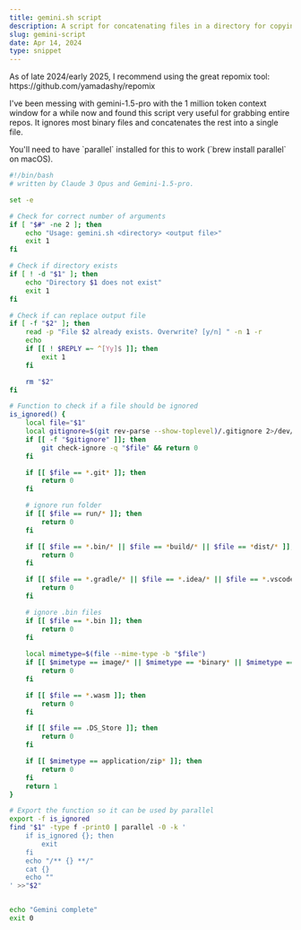 ```yaml
---
title: gemini.sh script
description: A script for concatenating files in a directory for copying to an LLM
slug: gemini-script
date: Apr 14, 2024
type: snippet
---
```


<Note>
As of late 2024/early 2025, I recommend using the great repomix tool: https://github.com/yamadashy/repomix
</Note>

I've been messing with gemini-1.5-pro with the 1 million token context window for a while now and found this script very useful
for grabbing entire repos. It ignores most binary files and concatenates the rest into a single file. 

You'll need to have \`parallel\` installed for this to work (\`brew install parallel\` on macOS).

```bash
#!/bin/bash
# written by Claude 3 Opus and Gemini-1.5-pro.

set -e

# Check for correct number of arguments
if [ "$#" -ne 2 ]; then
    echo "Usage: gemini.sh <directory> <output file>"
    exit 1
fi

# Check if directory exists
if [ ! -d "$1" ]; then
    echo "Directory $1 does not exist"
    exit 1
fi

# Check if can replace output file
if [ -f "$2" ]; then
    read -p "File $2 already exists. Overwrite? [y/n] " -n 1 -r
    echo
    if [[ ! $REPLY =~ ^[Yy]$ ]]; then
        exit 1
    fi

    rm "$2"
fi

# Function to check if a file should be ignored
is_ignored() {
    local file="$1"
    local gitignore=$(git rev-parse --show-toplevel)/.gitignore 2>/dev/null
    if [[ -f "$gitignore" ]]; then
        git check-ignore -q "$file" && return 0
    fi

    if [[ $file == *.git* ]]; then
        return 0
    fi

    # ignore run folder
    if [[ $file == run/* ]]; then
        return 0
    fi

    if [[ $file == *.bin/* || $file == *build/* || $file == *dist/* ]]; then
        return 0
    fi

    if [[ $file == *.gradle/* || $file == *.idea/* || $file == *.vscode/* ]]; then
        return 0
    fi

    # ignore .bin files
    if [[ $file == *.bin ]]; then
        return 0
    fi
    
    local mimetype=$(file --mime-type -b "$file")
    if [[ $mimetype == image/* || $mimetype == *binary* || $mimetype == video/* || $mimetype == audio/* ]]; then
        return 0
    fi

    if [[ $file == *.wasm ]]; then
        return 0
    fi

    if [[ $file == .DS_Store ]]; then
        return 0
    fi

    if [[ $mimetype == application/zip* ]]; then
        return 0
    fi
    return 1
}

# Export the function so it can be used by parallel
export -f is_ignored
find "$1" -type f -print0 | parallel -0 -k '
    if is_ignored {}; then
        exit
    fi
    echo "/** {} **/"
    cat {}
    echo ""
' >>"$2"


echo "Gemini complete"
exit 0
```
